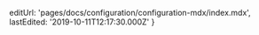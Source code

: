 
  editUrl: 'pages/docs/configuration/configuration-mdx/index.mdx',
  lastEdited: '2019-10-11T12:17:30.000Z'
}

<Configuration />
<GitIntegrations />
<Routes />
<GlobalConfiguration />
